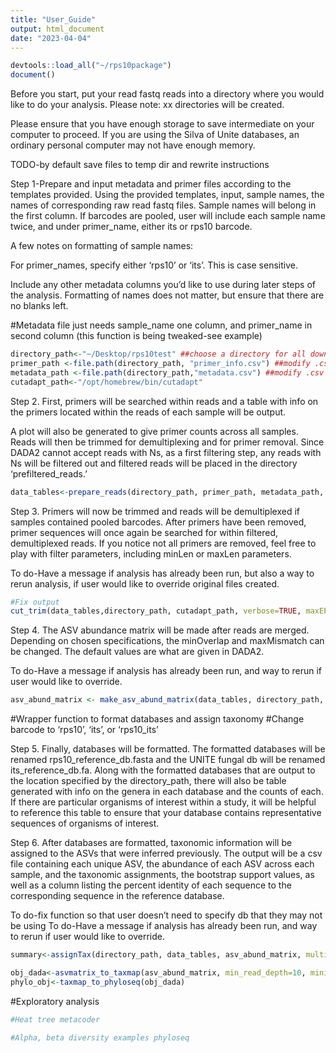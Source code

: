 ```yaml
---
title: "User_Guide"
output: html_document
date: "2023-04-04"
---
```


```r
devtools::load_all("~/rps10package")
document()
```

Before you start, put your read fastq reads into a directory where you would like to do your analysis.
Please note: xx directories will be created. 

Please ensure that you have enough storage to save intermediate on your computer to proceed. If you are using the Silva of Unite databases, an ordinary personal computer may not have enough memory. 

TODO-by default save files to temp dir and rewrite instructions

Step 1-Prepare and input metadata and primer files according to the templates provided. Using the provided templates, input, sample names, the names of corresponding raw read fastq files. Sample names will belong in the first column. If barcodes are pooled, user will include each sample name twice, and under primer_name, either its or rps10 barcode. 

A few notes on formatting of sample names: 

For primer_names, specify either 'rps10' or 'its'. This is case sensitive. 

Include any other metadata columns you'd like to use during later steps of the analysis. Formatting of names does not matter, but ensure that there are no blanks left. 

#Metadata file just needs sample_name one column, and primer_name in second column (this function is being tweaked-see example)
```r
directory_path<-"~/Desktop/rps10test" ##choose a directory for all downstream steps
primer_path <-file.path(directory_path, "primer_info.csv") ##modify .csv name or keep this name
metadata_path <-file.path(directory_path,"metadata.csv") ##modify .csv name or keep this name. The sample_name in the metadata sheet needs to match the first part (before first underscore), of the zipped raw FASTQ files
cutadapt_path<-"/opt/homebrew/bin/cutadapt"
```

Step 2. First, primers will be searched within reads and a table with info on the primers located within the reads of each sample will be output. 

A plot will also be generated to give primer counts across all samples.  Reads will then be trimmed for demultiplexing and for primer removal. Since DADA2 cannot accept reads with Ns, as a first filtering step, any reads with Ns will be filtered out and filtered reads will be placed in the directory 'prefiltered_reads.'

```r
data_tables<-prepare_reads(directory_path, primer_path, metadata_path, maxN=0, multithread=TRUE)
```
Step 3. Primers will now be trimmed and reads will be demultiplexed if samples contained pooled barcodes. After primers have been removed, primer sequences will once again be searched for within filtered, demultiplexed reads. If you notice not all primers are removed, feel free to play with filter parameters, including minLen or maxLen parameters. 

To do-Have a message if analysis has already been run, but also a way to rerun analysis, if user would like to override original files created. 

```r
#Fix output
cut_trim(data_tables,directory_path, cutadapt_path, verbose=TRUE, maxEE=2, truncQ=5, minLen=200, maxLen=297, minCutadaptlength=50) 

```



Step 4. The ASV abundance matrix will be made after reads are merged. Depending on chosen specifications, the minOverlap and maxMismatch can be changed. The default values are what are given in DADA2. 

To do-Have a message if analysis has already been run, and way to rerun if user would like to override. 
```r
asv_abund_matrix <- make_asv_abund_matrix(data_tables, directory_path, data_tables$cutadapt_data, minOverlap=15, maxMismatch=2, verbose=TRUE, multithread=TRUE) #check when 0 again
```

#Wrapper function to format databases and assign taxonomy
#Change barcode to 'rps10', 'its', or 'rps10_its'

Step 5. Finally, databases will be formatted. The formatted databases will be renamed rps10_reference_db.fasta and the UNITE fungal db will be renamed its_reference_db.fa. Along with the formatted databases that are output to the location specified by the directory_path, there will also be table generated with info on the genera in each database and the counts of each. If there are particular organisms of interest within a study, it will be helpful to reference this table to ensure that your database contains representative sequences of organisms of interest. 

Step 6. After databases are formatted, taxonomic information will be assigned to the ASVs that were inferred previously. The output will be a csv file containing each unique ASV, the abundance of each ASV across each sample, and the taxonomic assignments, the bootstrap support values, as well as a column listing the percent identity of each sequence to the corresponding sequence in the reference database. 

To do-fix function so that user doesn't need to specify db that they may not be using
To do-Have a message if analysis has already been run, and way to rerun if user would like to override. 
```r
summary<-assignTax(directory_path, data_tables, asv_abund_matrix, multithread = TRUE, barcode = "rps10_its", database_rps10="oomycetedb.fasta", database_its="sh_general_release_dynamic_22.08.2016.fasta")
```

```r
obj_dada<-asvmatrix_to_taxmap(asv_abund_matrix, min_read_depth=10, minimum_bootstrap=75)
phylo_obj<-taxmap_to_phyloseq(obj_dada)
```
#Exploratory analysis
```r
#Heat tree metacoder
```

```r
#Alpha, beta diversity examples phyloseq
```
